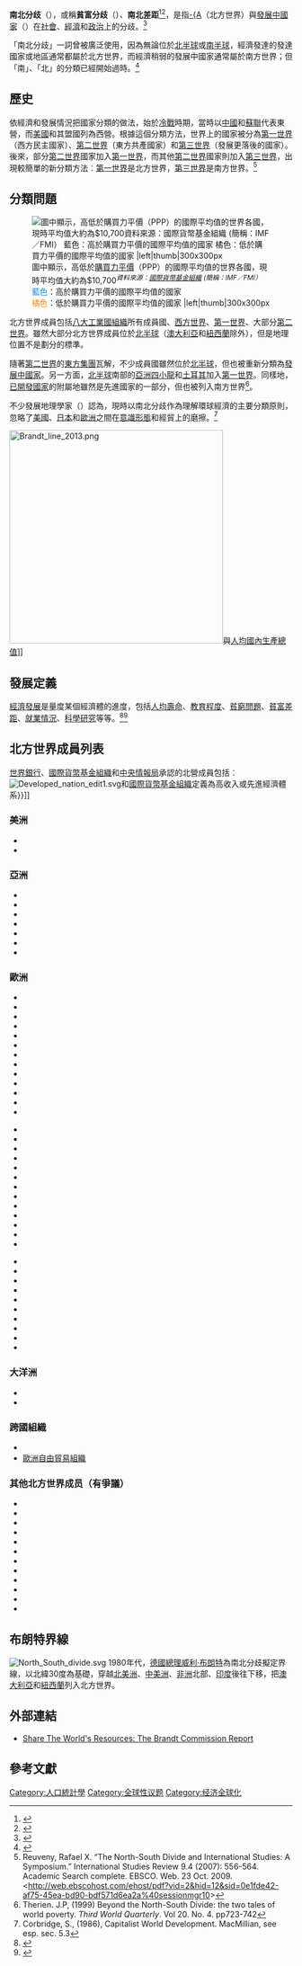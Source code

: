 {{redirect|南北差距}}
{{expand language|en}}
{{NoteTA
|G1=Country
}}
'''南北分歧'''（{{Lang-en|'''North-south Divide'''}}），或稱'''貧富分歧'''（{{Lang-en|'''Rich-poor Divide'''}}）、'''南北差距'''<ref>{{cite book|title=全球化与南北差距: 世界经济文化历史概要|date=2002年|publisher=陕西人民出版社}}</ref><ref>{{cite journal|title=论经济全球化中的南北差距问题|author1=钱箭星|author2=肖巍|journal=教学与研究|volume=2002|issue=4|date=2002年}}</ref>，是指[[已開發國家|-{A]]（北方世界）與[[發展中國家|發展中國家]]（{{tsl|en|Global South|南方世界}}）在[[社会|社會]]、[[经济|經濟]]和[[政治|政治]]上的分歧。<ref>{{Cite web |url=http://www.s-cool.co.uk/topic_quicklearn.asp?loc=ql&topic_id=13&quicklearn_id=1&subject_id=20&ebt=151&ebn=&ebs=&ebl=&elc=4 |title=S-Cool! - GCSE Geography Revision - Quicklearn |accessdate=2010-03-15 |archive-date=2007-12-09 |archive-url=https://web.archive.org/web/20071209010801/http://www.s-cool.co.uk/topic_quicklearn.asp?loc=ql&topic_id=13&quicklearn_id=1&subject_id=20&ebt=151&ebn=&ebs=&ebl=&elc=4 |dead-url=yes }}</ref>

「南北分歧」一詞曾被廣泛使用，因為無論位於[[北半球|北半球]]或[[南半球|南半球]]，經濟發達的發達國家或地區通常都屬於北方世界，而經濟稍弱的發展中國家通常屬於南方世界；但「南」、「北」的分類已經開始過時。<ref>{{Cite web |url=http://www.tiscali.co.uk/reference/encyclopaedia/hutchinson/m0030871.html |title=North–South divide |accessdate=2010-03-15 |archive-date=2008-12-05 |archive-url=https://web.archive.org/web/20081205035100/http://www.tiscali.co.uk/reference/encyclopaedia/hutchinson/m0030871.html |dead-url=yes }}</ref>

==歷史==
依經濟和發展情況把國家分類的做法，始於[[冷戰|冷戰]]時期，當時以[[中國|中國]]和[[蘇聯|蘇聯]]代表東營，而[[美國|美國]]和其盟國列為西營。根據這個分類方法，世界上的國家被分為[[第一世界|第一世界]]（西方民主國家）、[[第二世界|第二世界]]（東方共產國家）和[[第三世界|第三世界]]（發展更落後的國家）。後來，部分[[第二世界|第二世界]]國家加入[[第一世界|第一世界]]，而其他[[第二世界|第二世界]]國家則加入[[第三世界|第三世界]]，出現較簡單的新分類方法︰[[第一世界|第一世界]]是北方世界，[[第三世界|第三世界]]是南方世界。<ref name="Reuveny">Reuveny, Rafael X. “The North-South Divide and International Studies: A Symposium.” International Studies Review 9.4 (2007): 556-564. Academic Search complete. EBSCO. Web. 23 Oct. 2009. <http://web.ebscohost.com/ehost/pdf?vid=2&hid=12&sid=0e1fde42-af75-45ea-bd90-bdf571d6ea2a%40sessionmgr10></ref>

==分類問題==
[[File:Average_GDP_PPP_per_capita_2010.svg|圖中顯示，高低於[[購買力平價]]（PPP）的國際平均值的世界各國，現時平均值大約為$10,700''<sup title="國際貨幣基金組織" href="國際貨幣基金組織">資料來源：[[國際貨幣基金組織|國際貨幣基金組織]] (簡稱：IMF／FMI）</sup>''<br><span style="color:#138ae1">藍色</span>：高於購買力平價的國際平均值的國家<br><span style="color:#ff8204">橘色</span>：低於購買力平價的國際平均值的國家
|left|thumb|300x300px]]

北方世界成員包括[[八大工業國組織|八大工業國組織]]所有成員國、[[西方世界|西方世界]]、[[第一世界|第一世界]]、大部分[[第二世界|第二世界]]。雖然大部分北方世界成員位於[[北半球|北半球]]（[[澳大利亞|澳大利亞]]和[[紐西蘭|紐西蘭]]除外），但是地理位置不是劃分的標準。

隨著[[第二世界|第二世界]]的[[東方集團|東方集團]]瓦解，不少成員國雖然位於[[北半球|北半球]]，但也被重新分類為[[發展中國家|發展中國家]]。另一方面，[[北半球|北半球]]南部的[[亞洲四小龍|亞洲四小龍]]和[[土耳其|土耳其]]加入[[第一世界|第一世界]]。同樣地，[[已開發國家|已開發國家]]的附屬地雖然是先進國家的一部分，但也被列入南方世界<ref>Therien. J.P, (1999) Beyond the North-South Divide: the two tales of world poverty. ''Third World Quarterly''. Vol 20. No. 4. pp723-742</ref>。

不少發展地理學家（{{Lang|en|development geographer}}）認為，現時以南北分歧作為理解環球經濟的主要分類原則，忽略了[[美國|美國]]、[[日本|日本]]和[[歐洲|歐洲]]之間在[[意識形態|意識形態]]和經貿上的磨擦。<ref>Corbridge, S., (1986), Capitalist World Development. MacMillian, see esp. sec. 5.3</ref>

[[File:Brandt_line_2013.png|380px]]與[[人均國內生產總值|人均國內生產總值]]]]

==發展定義==
[[經濟發展|經濟發展]]是量度某個經濟體的進度，包括[[人均寿命|人均壽命]]、[[教育制度|教育程度]]、[[貧窮門檻|貧窮問題]]、[[貧富差距|貧富差距]]、[[失業率|就業情況]]、[[科學研究_(社會科學)|科學研究]]等等。<ref>{{Cite web |url=http://www.businessdictionary.com/definition/economic-development.html |title=Economic development “implies progressive changes in the socio-economic structure of a country […] [a] change in technological and institutional organization of production as well as in distributive pattern of income” |accessdate=2010-03-15 |archive-date=2017-07-15 |archive-url=https://web.archive.org/web/20170715113233/http://www.businessdictionary.com/definition/economic-development.html |dead-url=yes }}</ref><ref>{{Cite web |url=http://www.economics4development.com/ |title=存档副本 |access-date=2010-03-15 |archive-date=2020-12-03 |archive-url=https://web.archive.org/web/20201203231106/http://www.economics4development.com/ |dead-url=yes }}</ref>

==北方世界成員列表==
{{Main|已開發國家|歐洲聯盟|歐洲自由貿易聯盟}}

[[世界銀行|世界銀行]]、[[國際貨幣基金組織|國際貨幣基金組織]]和[[中央情報局|中央情報局]]承認的北營成員包括︰
[[Image:Developed_nation_edit1.svg|thumb]]和[[國際貨幣基金組織|國際貨幣基金組織]]定義為高收入或先進經濟體系}}]]  
 
===美洲===
*{{flagcountry|Canada}}
*{{flagcountry|United States}}

===亞洲===
*{{HKG}}
*{{ISR}}
*{{JPN}}
*{{MAC}}
*{{SIN}}
*{{KOR}}
*{{TWN}}

===歐洲===
{{MultiCol}}
*{{flagcountry|Andorra}}
*{{flagcountry|Austria}}
*{{flagcountry|Belgium}}
*{{flagcountry|Bulgaria}}
*{{flagcountry|Cyprus}}
*{{flagcountry|Czech Republic}}
*{{flagcountry|Denmark}}
*{{flagcountry|Estonia}}
*{{flagcountry|Finland}}
*{{flagcountry|France}}
*{{flagcountry|Germany}}
*{{GIB}}
*{{flagcountry|Greece}}
{{ColBreak}}
*{{flagcountry|Hungary}}
*{{flagcountry|Iceland}}
*{{flagcountry|Ireland}}
*{{flagcountry|Italy}}
*{{flagcountry|Latvia}}
*{{flagcountry|Liechtenstein}}
*{{flagcountry|Lithuania}}
*{{flagcountry|Luxembourg}}
*{{flagcountry|Malta}}
*{{flagcountry|Monaco}}
*{{flagcountry|Netherlands}}
*{{flagcountry|Norway}}
*{{flagcountry|Poland}} 
{{ColBreak}}
*{{flagcountry|Portugal}}
*{{flagcountry|Romania}}
*{{flagcountry|San Marino}}
*{{flagcountry|Slovakia}}
*{{flagcountry|Slovenia}}
*{{flagcountry|Spain}}
*{{flagcountry|Sweden}}
*{{flagcountry|Switzerland}}
*{{flagcountry|United Kingdom}}
*{{flagcountry|Vatican City}}
{{EndMultiCol}}

===大洋洲===
*{{flagcountry|Australia}}
*{{flagcountry|New Zealand}}

=== 跨國組織 ===
* {{Flagcountry|European Union}}
* [[欧洲自由贸易联盟|歐洲自由貿易組織]]

===其他北方世界成员（有爭議）===
*{{flagcountry|Belarus}} 
*{{flagcountry|Moldova}} 
*{{flagcountry|Russia}}
*{{flagcountry|Ukraine}}
*{{flagcountry|Albania}}
*{{flagcountry|Bosnia and Herzegovina}}
*{{flagcountry|Croatia}}
*{{flagcountry|Kosovo}}
*{{flagcountry|Montenegro}}
*{{flagcountry|Macedonia}}
*{{flagcountry|Serbia}}
*{{flagcountry|Turkey}}

==布朗特界線==
[[File:North_South_divide.svg|thumb]]
1980年代，[[德國總理|德國總理]][[維利·勃蘭特|威利·布朗特]]為南北分歧擬定界線，以北緯30度為基礎，穿越[[北美洲|北美洲]]、[[中美洲|中美洲]]、[[非洲|非洲]]北部、[[印度|印度]]後往下移，把[[澳大利亞|澳大利亞]]和[[紐西蘭|紐西蘭]]列入北方世界。

==外部連結==
*[https://web.archive.org/web/20070515171820/http://www.stwr.net/content/view/43/83/ Share The World's Resources: The Brandt Commission Report]

==參考文獻==
<references/>
{{Authority control}}
[[Category:人口統計學|Category:人口統計學]]
[[Category:全球性议题|Category:全球性议题]]
[[Category:经济全球化|Category:经济全球化]]